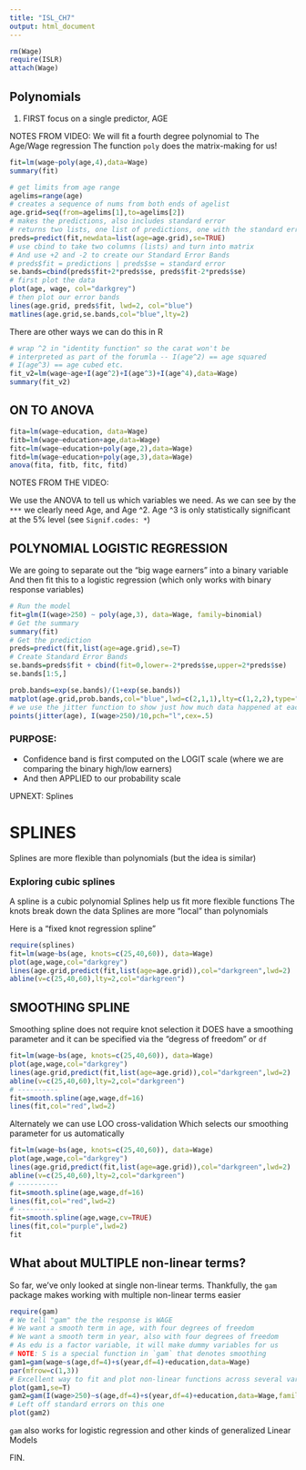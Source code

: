 ```yaml
---
title: "ISL_CH7"
output: html_document
---
```


```r
rm(Wage)
require(ISLR)
attach(Wage)
```

## Polynomials

1. FIRST focus on a single predictor, AGE


NOTES FROM VIDEO:
We will fit a fourth degree polynomial to The Age/Wage regression 
The function `poly` does the matrix-making for us!




```r
fit=lm(wage~poly(age,4),data=Wage)
summary(fit)
```

```r
# get limits from age range
agelims=range(age)
# creates a sequence of nums from both ends of agelist
age.grid=seq(from=agelims[1],to=agelims[2])
# makes the predictions, also includes standard error
# returns two lists, one list of predictions, one with the standard errors
preds=predict(fit,newdata=list(age=age.grid),se=TRUE)
# use cbind to take two columns (lists) and turn into matrix
# And use +2 and -2 to create our Standard Error Bands
# preds$fit = predictions | preds$se = standard error
se.bands=cbind(preds$fit+2*preds$se, preds$fit-2*preds$se)
# first plot the data
plot(age, wage, col="darkgrey")
# then plot our error bands
lines(age.grid, preds$fit, lwd=2, col="blue")
matlines(age.grid,se.bands,col="blue",lty=2)
```

There are other ways we can do this in R

```r
# wrap ^2 in "identity function" so the carat won't be 
# interpreted as part of the forumla -- I(age^2) == age squared
# I(age^3) == age cubed etc.
fit_v2=lm(wage~age+I(age^2)+I(age^3)+I(age^4),data=Wage)
summary(fit_v2)
```

## ON TO ANOVA

```r
fita=lm(wage~education, data=Wage)
fitb=lm(wage~education+age,data=Wage)
fitc=lm(wage~education+poly(age,2),data=Wage)
fitd=lm(wage~education+poly(age,3),data=Wage)
anova(fita, fitb, fitc, fitd)
```

NOTES FROM THE VIDEO: 

We use the ANOVA to tell us which variables we need.
As we can see by the `***` we clearly need Age, and Age ^2. 
Age ^3 is only statistically significant at the 5% level (see `Signif.codes: *`)

## POLYNOMIAL LOGISTIC REGRESSION

We are going to separate out the "big wage earners" into a binary variable
And then fit this to a logistic regression (which only works with binary response variables)

```r
# Run the model
fit=glm(I(wage>250) ~ poly(age,3), data=Wage, family=binomial)
# Get the summary
summary(fit)
# Get the prediction
preds=predict(fit,list(age=age.grid),se=T)
# Create Standard Error Bands
se.bands=preds$fit + cbind(fit=0,lower=-2*preds$se,upper=2*preds$se)
se.bands[1:5,]
```

```r
prob.bands=exp(se.bands)/(1+exp(se.bands))
matplot(age.grid,prob.bands,col="blue",lwd=c(2,1,1),lty=c(1,2,2),type="l",ylim=c(0,.1))
# we use the jitter function to show just how much data happened at each age
points(jitter(age), I(wage>250)/10,pch="l",cex=.5)
```

### PURPOSE: 
* Confidence band is first computed on the LOGIT scale (where we are comparing the binary high/low earners) 
* And then APPLIED to our probability scale 

UPNEXT: Splines


# SPLINES

Splines are more flexible than polynomials 
(but the idea is similar)

### Exploring cubic splines

A spline is a cubic polynomial
Splines help us fit more flexible functions
The knots break down the data
Splines are more "local" than polynomials

Here is a "fixed knot regression spline"

```r
require(splines)
fit=lm(wage~bs(age, knots=c(25,40,60)), data=Wage)
plot(age,wage,col="darkgrey")
lines(age.grid,predict(fit,list(age=age.grid)),col="darkgreen",lwd=2)
abline(v=c(25,40,60),lty=2,col="darkgreen")
```
## SMOOTHING SPLINE

Smoothing spline does not require knot selection 
it DOES have a smoothing parameter
and it can be specified via the "degress of freedom" or `df`
```r
fit=lm(wage~bs(age, knots=c(25,40,60)), data=Wage)
plot(age,wage,col="darkgrey")
lines(age.grid,predict(fit,list(age=age.grid)),col="darkgreen",lwd=2)
abline(v=c(25,40,60),lty=2,col="darkgreen")
# ----------
fit=smooth.spline(age,wage,df=16)
lines(fit,col="red",lwd=2)
```

Alternately we can use LOO cross-validation 
Which selects our smoothing parameter for us automatically

```r
fit=lm(wage~bs(age, knots=c(25,40,60)), data=Wage)
plot(age,wage,col="darkgrey")
lines(age.grid,predict(fit,list(age=age.grid)),col="darkgreen",lwd=2)
abline(v=c(25,40,60),lty=2,col="darkgreen")
# ----------
fit=smooth.spline(age,wage,df=16)
lines(fit,col="red",lwd=2)
# ----------
fit=smooth.spline(age,wage,cv=TRUE)
lines(fit,col="purple",lwd=2)
fit
```
## What about MULTIPLE non-linear terms?

So far, we've only looked at single non-linear terms.
Thankfully, the `gam` package makes working with multiple non-linear terms easier 

```r
require(gam)
# We tell "gam" the the response is WAGE
# We want a smooth term in age, with four degrees of freedom
# We want a smooth term in year, also with four degrees of freedom
# As edu is a factor variable, it will make dummy variables for us
# NOTE: S is a special function in `gam` that denotes smoothing
gam1=gam(wage~s(age,df=4)+s(year,df=4)+education,data=Wage)
par(mfrow=c(1,3))
# Excellent way to fit and plot non-linear functions across several variables
plot(gam1,se=T)
gam2=gam(I(wage>250)~s(age,df=4)+s(year,df=4)+education,data=Wage,family=binomial)
# Left off standard errors on this one
plot(gam2)
```

`gam` also works for logistic regression and other kinds of generalized Linear Models




FIN.



